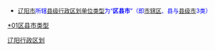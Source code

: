 {{Catnav|頁面分類|...|中国各省行政区划|辽宁行政区划|辽宁地级市|辽阳|辽阳行政区划}}
{{Catnav|頁面分類|...|中国各省行政区划|辽宁行政区划|辽宁县级行政区|辽宁县级行政区 (按地级市分类)}}
* <font size="2" color="#0000FF">[[辽阳市|辽阳市]]所辖[[县级行政区|县级行政区划单位类型]]为“'''区县市'''”（即[[市辖区|市辖区]]、县与[[县级市|县级市]]3类）</font>

[[Category:辽阳行政区划|]]
[[category:辽宁县级行政区_(按地级市分类)|*01区县市类型]]